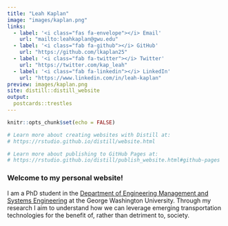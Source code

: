 ```yaml
---
title: "Leah Kaplan"
image: "images/kaplan.png"
links:
  - label: '<i class="fas fa-envelope"></i> Email'
    url: "mailto:leahkaplan@gwu.edu"
  - label: '<i class="fab fa-github"></i> GitHub'
    url: "https://github.com/lkaplan25"
  - label: '<i class="fab fa-twitter"></i> Twitter'
    url: "https://twitter.com/kap_leah"
  - label: '<i class="fab fa-linkedin"></i> LinkedIn'
    url: "https://www.linkedin.com/in/leah-kaplan"
preview: images/kaplan.png
site: distill::distill_website
output:
  postcards::trestles
---
```


```r
knitr::opts_chunk$set(echo = FALSE)

# Learn more about creating websites with Distill at:
# https://rstudio.github.io/distill/website.html

# Learn more about publishing to GitHub Pages at:
# https://rstudio.github.io/distill/publish_website.html#github-pages

```

### Welcome to my personal website!

I am a PhD student in the [Department of Engineering Management and Systems Engineering](http://emse.seas.gwu.edu/) at the George Washington University. Through my research I aim to understand how we can leverage emerging transportation technologies for the benefit of, rather than detriment to, society. 

